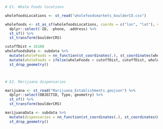 ```r

# E1. Whole Foods locations

wholefoodsLocations <- st_read("wholefoodsmarkets_boulderCO.csv")

wholefoods <- st_as_sf(wholefoodsLocations, coords = c("lon", "lat"), crs = 4326) %>% #4326
  dplyr::select(-ID, -phone, -address) %>%
  st_sf() %>%
  st_transform(boulderCRS)

cutoffDist = 16100
wholefoodsData <- subdata %>%
  mutate(wholeFoods = nn_function(st_coordinates(.), st_coordinates(wholefoods), 1)) %>%
  mutate(wholeFoods = ifelse(wholeFoods > cutoffDist, cutoffDist, wholeFoods)) %>%
  st_drop_geometry()



# E2. Marijuana dispensaries

marijuana <- st_read("Marijuana_Establishments.geojson") %>%
  dplyr::select(OBJECTID, Type, geometry) %>%
  st_sf() %>%
  st_transform(boulderCRS)

marijuanaData <- subdata %>%
  mutate(dispensaries = nn_function(st_coordinates(.), st_coordinates(marijuana), 1)) %>%
  st_drop_geometry()

```